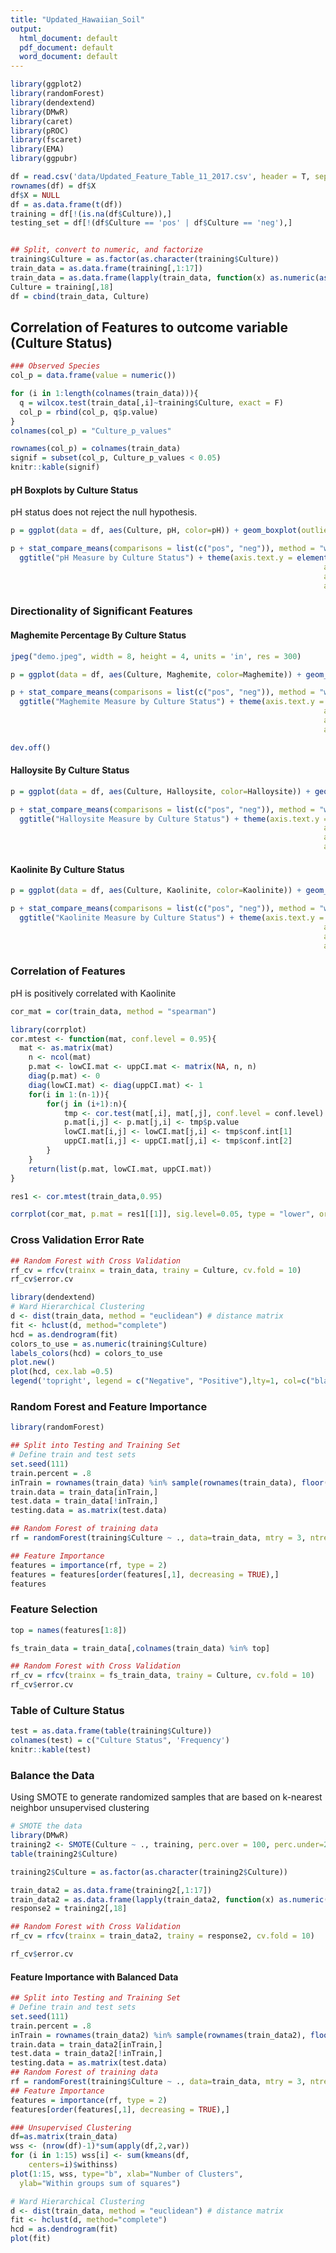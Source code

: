 ```yaml
---
title: "Updated_Hawaiian_Soil"
output:
  html_document: default
  pdf_document: default
  word_document: default
---
```


```r
library(ggplot2)
library(randomForest)
library(dendextend)
library(DMwR)
library(caret)
library(pROC)
library(fscaret)
library(EMA)
library(ggpubr)

df = read.csv('data/Updated_Feature_Table_11_2017.csv', header = T, sep = '\t', stringsAsFactors = F)
rownames(df) = df$X
df$X = NULL
df = as.data.frame(t(df))
training = df[!(is.na(df$Culture)),]
testing_set = df[!(df$Culture == 'pos' | df$Culture == 'neg'),]


## Split, convert to numeric, and factorize 
training$Culture = as.factor(as.character(training$Culture))
train_data = as.data.frame(training[,1:17])
train_data = as.data.frame(lapply(train_data, function(x) as.numeric(as.character(x))))
Culture = training[,18]
df = cbind(train_data, Culture)
```

## Correlation of Features to outcome variable (Culture Status)
```r
### Observed Species
col_p = data.frame(value = numeric())

for (i in 1:length(colnames(train_data))){
  q = wilcox.test(train_data[,i]~training$Culture, exact = F)
  col_p = rbind(col_p, q$p.value)
}
colnames(col_p) = "Culture_p_values"

rownames(col_p) = colnames(train_data)
signif = subset(col_p, Culture_p_values < 0.05)
knitr::kable(signif)
```


#### pH Boxplots by Culture Status
pH status does not reject the null hypothesis. 
```r
p = ggplot(data = df, aes(Culture, pH, color=pH)) + geom_boxplot(outlier.shape = NA) + geom_jitter(width = 0.1) + scale_colour_gradientn(colours = myPalette(2), values=seq(0, 130, length.out=130)/130)

p + stat_compare_means(comparisons = list(c("pos", "neg")), method = "wilcox.test", paired = FALSE, label = "p.signif") + stat_compare_means(label.x = 2, label.y = 10)+ theme_bw() +
  ggtitle("pH Measure by Culture Status") + theme(axis.text.y = element_text(colour="grey20",size=12,angle=0,hjust=1,vjust=0,face="plain"),
                                                                      axis.title.y = element_text(colour="grey20",size=15,angle=90,hjust=.5,vjust=.5,face="plain"),
                                                                      axis.text.x = element_text(colour="grey20",size=12,angle=0,hjust=0.5,vjust=0,face="plain"),
                                                                      axis.title.x = element_text(colour="grey20",size=15,angle=0,hjust=.5,vjust=.5,face="plain"))
```


### Directionality of Significant Features

#### Maghemite Percentage By Culture Status
```r
jpeg("demo.jpeg", width = 8, height = 4, units = 'in', res = 300)

p = ggplot(data = df, aes(Culture, Maghemite, color=Maghemite)) + geom_boxplot(outlier.shape = NA) + geom_jitter(width = 0.1) + scale_colour_gradientn(colours = myPalette(2), values=seq(0, 130, length.out=130)/130)

p + stat_compare_means(comparisons = list(c("pos", "neg")), method = "wilcox.test", paired = FALSE, label = "p.signif") + stat_compare_means(label.x = 2, label.y = 19)+ theme_bw() +
  ggtitle("Maghemite Measure by Culture Status") + theme(axis.text.y = element_text(colour="grey20",size=15,angle=0,hjust=1,vjust=0,face="plain"),
                                                                      axis.title.y = element_text(colour="grey20",size=15,angle=90,hjust=.5,vjust=.5,face="plain"),
                                                                      axis.text.x = element_text(colour="grey20",size=15,angle=0,hjust=0.5,vjust=0,face="plain"),
                                                                      axis.title.x = element_text(colour="grey20",size=17,angle=0,hjust=.5,vjust=.5,face="plain"))

dev.off()
```

#### Halloysite By Culture Status
```r
p = ggplot(data = df, aes(Culture, Halloysite, color=Halloysite)) + geom_boxplot(outlier.shape = NA) + geom_jitter(width = 0.1) + scale_colour_gradientn(colours = myPalette(2), values=seq(0, 130, length.out=130)/130)

p + stat_compare_means(comparisons = list(c("pos", "neg")), method = "wilcox.test", paired = FALSE, label = "p.signif") + stat_compare_means(label.x = 2, label.y = 92)+ theme_bw() +
  ggtitle("Halloysite Measure by Culture Status") + theme(axis.text.y = element_text(colour="grey20",size=12,angle=0,hjust=1,vjust=0,face="plain"),
                                                                      axis.title.y = element_text(colour="grey20",size=15,angle=90,hjust=.5,vjust=.5,face="plain"),
                                                                      axis.text.x = element_text(colour="grey20",size=12,angle=0,hjust=0.5,vjust=0,face="plain"),
                                                                      axis.title.x = element_text(colour="grey20",size=15,angle=0,hjust=.5,vjust=.5,face="plain"))
```

#### Kaolinite By Culture Status
```r
p = ggplot(data = df, aes(Culture, Kaolinite, color=Kaolinite)) + geom_boxplot(outlier.shape = NA) + geom_jitter(width = 0.1) + scale_colour_gradientn(colours = myPalette(2), values=seq(0, 130, length.out=130)/130)

p + stat_compare_means(comparisons = list(c("pos", "neg")), method = "wilcox.test", paired = FALSE, label = "p.signif") + stat_compare_means(label.x = 2, label.y = 110)+ theme_bw() +
  ggtitle("Kaolinite Measure by Culture Status") + theme(axis.text.y = element_text(colour="grey20",size=12,angle=0,hjust=1,vjust=0,face="plain"),
                                                                      axis.title.y = element_text(colour="grey20",size=15,angle=90,hjust=.5,vjust=.5,face="plain"),
                                                                      axis.text.x = element_text(colour="grey20",size=12,angle=0,hjust=0.5,vjust=0,face="plain"),
                                                                      axis.title.x = element_text(colour="grey20",size=15,angle=0,hjust=.5,vjust=.5,face="plain"))
```


### Correlation of Features
pH is positively correlated with Kaolinite
```r
cor_mat = cor(train_data, method = "spearman")

library(corrplot)
cor.mtest <- function(mat, conf.level = 0.95){
  mat <- as.matrix(mat)
    n <- ncol(mat)
    p.mat <- lowCI.mat <- uppCI.mat <- matrix(NA, n, n)
    diag(p.mat) <- 0
    diag(lowCI.mat) <- diag(uppCI.mat) <- 1
    for(i in 1:(n-1)){
        for(j in (i+1):n){
            tmp <- cor.test(mat[,i], mat[,j], conf.level = conf.level)
            p.mat[i,j] <- p.mat[j,i] <- tmp$p.value
            lowCI.mat[i,j] <- lowCI.mat[j,i] <- tmp$conf.int[1]
            uppCI.mat[i,j] <- uppCI.mat[j,i] <- tmp$conf.int[2]
        }
    }
    return(list(p.mat, lowCI.mat, uppCI.mat))
}

res1 <- cor.mtest(train_data,0.95)

corrplot(cor_mat, p.mat = res1[[1]], sig.level=0.05, type = "lower", order = 'hclust')
```

### Cross Validation Error Rate
```r
## Random Forest with Cross Validation
rf_cv = rfcv(trainx = train_data, trainy = Culture, cv.fold = 10)
rf_cv$error.cv
```





```r
library(dendextend)
# Ward Hierarchical Clustering
d <- dist(train_data, method = "euclidean") # distance matrix
fit <- hclust(d, method="complete") 
hcd = as.dendrogram(fit)
colors_to_use = as.numeric(training$Culture)
labels_colors(hcd) = colors_to_use
plot.new()
plot(hcd, cex.lab =0.5)
legend('topright', legend = c("Negative", "Positive"),lty=1, col=c("black","red"), cex = 0.75)
```


### Random Forest and Feature Importance
```r
library(randomForest)

## Split into Testing and Training Set
# Define train and test sets
set.seed(111)
train.percent = .8
inTrain = rownames(train_data) %in% sample(rownames(train_data), floor(train.percent*length(rownames(train_data))))
train.data = train_data[inTrain,]
test.data = train_data[!inTrain,]
testing.data = as.matrix(test.data)

## Random Forest of training data
rf = randomForest(training$Culture ~ ., data=train_data, mtry = 3, ntree=500, importance=TRUE)

## Feature Importance
features = importance(rf, type = 2)
features = features[order(features[,1], decreasing = TRUE),]
features
```

### Feature Selection
```r
top = names(features[1:8])

fs_train_data = train_data[,colnames(train_data) %in% top]

## Random Forest with Cross Validation
rf_cv = rfcv(trainx = fs_train_data, trainy = Culture, cv.fold = 10)
rf_cv$error.cv
```


### Table of Culture Status
```r
test = as.data.frame(table(training$Culture))
colnames(test) = c("Culture Status", 'Frequency')
knitr::kable(test)
```


### Balance the Data
Using SMOTE to generate randomized samples that are based on k-nearest neighbor unsupervised clustering
```r
# SMOTE the data
library(DMwR)
training2 <- SMOTE(Culture ~ ., training, perc.over = 100, perc.under=200)
table(training2$Culture)
```


```r
training2$Culture = as.factor(as.character(training2$Culture))

train_data2 = as.data.frame(training2[,1:17])
train_data2 = as.data.frame(lapply(train_data2, function(x) as.numeric(as.character(x))))
response2 = training2[,18]

## Random Forest with Cross Validation
rf_cv = rfcv(trainx = train_data2, trainy = response2, cv.fold = 10)

rf_cv$error.cv
```


#### Feature Importance with Balanced Data 
```r
## Split into Testing and Training Set
# Define train and test sets
set.seed(111)
train.percent = .8
inTrain = rownames(train_data2) %in% sample(rownames(train_data2), floor(train.percent*length(rownames(train_data2))))
train.data = train_data2[inTrain,]
test.data = train_data2[!inTrain,]
testing.data = as.matrix(test.data)
## Random Forest of training data
rf = randomForest(training$Culture ~ ., data=train_data, mtry = 3, ntree=500, importance=TRUE)
## Feature Importance
features = importance(rf, type = 2)
features[order(features[,1], decreasing = TRUE),]
```



```r
### Unsupervised Clustering
df=as.matrix(train_data)
wss <- (nrow(df)-1)*sum(apply(df,2,var))
for (i in 1:15) wss[i] <- sum(kmeans(df, 
  	centers=i)$withinss)
plot(1:15, wss, type="b", xlab="Number of Clusters",
  ylab="Within groups sum of squares")
```


```r
# Ward Hierarchical Clustering
d <- dist(train_data, method = "euclidean") # distance matrix
fit <- hclust(d, method="complete") 
hcd = as.dendrogram(fit)
plot(fit)
```
